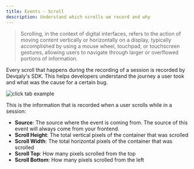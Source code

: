 ```yaml
---
title: Events - Scroll
description: Understand which scrolls we record and why
---
```



> Scrolling, in the context of digital interfaces, refers to the action of moving content vertically or horizontally on a
display, typically accomplished by using a mouse wheel, touchpad, or touchscreen gestures, allowing users to navigate
through larger or overflowed portions of information.

Every scroll that happens during the recording of a session is recorded by Devqaly's SDK. This helps developers understand
the journey a user took and what was the cause for a certain bug.

<Image src={scrollTabExample} alt="click tab example"/>

This is the information that is recorded when a user scrolls while in a session:

- **Source**: The source where the event is coming from. The source of this event will always come from your frontend.
- **Scroll Height**: The total vertical pixels of the container that was scrolled
- **Scroll Width**: The total horizontal pixels of the container that was scrolled
- **Scroll Top**: How many pixels scrolled from the top
- **Scroll Bottom**: How many pixels scrolled from the left
